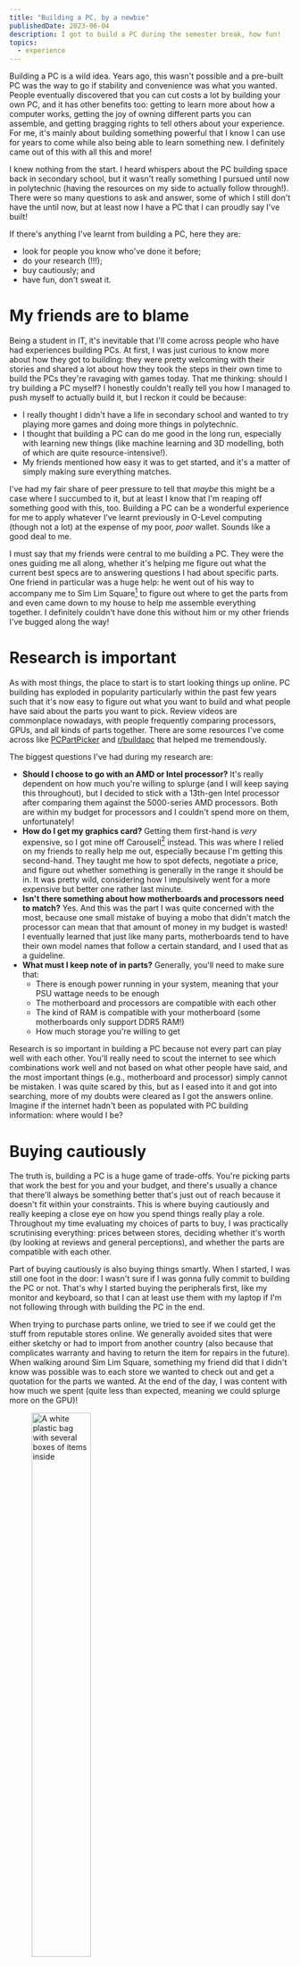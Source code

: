 ```yaml
---
title: "Building a PC, by a newbie"
publishedDate: 2023-06-04
description: I got to build a PC during the semester break, how fun!
topics: 
  - experience
---
```


Building a PC is a wild idea. Years ago, this wasn't possible and a pre-built PC was the way to go if stability and convenience was what you wanted. People eventually discovered that you can cut costs a lot by building your own PC, and it has other benefits too: getting to learn more about how a computer works, getting the joy of owning different parts you can assemble, and getting bragging rights to tell others about your experience. For me, it's mainly about building something powerful that I know I can use for years to come while also being able to learn something new. I definitely came out of this with all this and more!

I knew nothing from the start. I heard whispers about the PC building space back in secondary school, but it wasn't really something I pursued until now in polytechnic (having the resources on my side to actually follow through!). There were so many questions to ask and answer, some of which I still don't have the until now, but at least now I have a PC that I can proudly say I've built!

If there's anything I've learnt from building a PC, here they are:

- look for people you know who've done it before;
- do your research (!!!);
- buy cautiously; and
- have fun, don't sweat it.

# My friends are to blame

Being a student in IT, it's inevitable that I'll come across people who have had experiences building PCs. At first, I was just curious to know more about how they got to building: they were pretty welcoming with their stories and shared a lot about how they took the steps in their own time to build the PCs they're ravaging with games today. That me thinking: should I try building a PC myself? I honestly couldn't really tell you how I managed to push myself to actually build it, but I reckon it could be because:

- I really thought I didn't have a life in secondary school and wanted to try playing more games and doing more things in polytechnic.
- I thought that building a PC can do me good in the long run, especially with learning new things (like machine learning and 3D modelling, both of which are quite resource-intensive!).
- My friends mentioned how easy it was to get started, and it's a matter of simply making sure everything matches.

I've had my fair share of peer pressure to tell that _maybe_ this might be a case where I succumbed to it, but at least I know that I'm reaping off something good with this, too. Building a PC can be a wonderful experience for me to apply whatever I've learnt previously in O-Level computing (though not a lot) at the expense of my poor, _poor_ wallet. Sounds like a good deal to me.

I must say that my friends were central to me building a PC. They were the ones guiding me all along, whether it's helping me figure out what the current best specs are to answering questions I had about specific parts. One friend in particular was a huge help: he went out of his way to accompany me to Sim Lim Square[^1] to figure out where to get the parts from and even came down to my house to help me assemble everything together. I definitely couldn't have done this without him or my other friends I've bugged along the way!

# Research is important

As with most things, the place to start is to start looking things up online. PC building has exploded in popularity particularly within the past few years such that it's now easy to figure out what you want to build and what people have said about the parts you want to pick. Review videos are commonplace nowadays, with people frequently comparing processors, GPUs, and all kinds of parts together. There are some resources I've come across like [PCPartPicker](https://pcpartpicker.com/) and [r/buildapc](https://www.reddit.com/r/buildapc) that helped me tremendously.

The biggest questions I've had during my research are:

- **Should I choose to go with an AMD or Intel processor?** It's really dependent on how much you're willing to splurge (and I will keep saying this throughout), but I decided to stick with a 13th-gen Intel processor after comparing them against the 5000-series AMD processors. Both are within my budget for processors and I couldn't spend more on them, unfortunately!
- **How do I get my graphics card?** Getting them first-hand is _very_ expensive, so I got mine off Carousell[^2] instead. This was where I relied on my friends to really help me out, especially because I'm getting this second-hand. They taught me how to spot defects, negotiate a price, and figure out whether something is generally in the range it should be in. It was pretty wild, considering how I impulsively went for a more expensive but better one rather last minute.
- **Isn't there something about how motherboards and processors need to match?** Yes. And this was the part I was quite concerned with the most, because one small mistake of buying a mobo that didn't match the processor can mean that that amount of money in my budget is wasted! I eventually learned that just like many parts, motherboards tend to have their own model names that follow a certain standard, and I used that as a guideline.
- **What must I keep note of in parts?** Generally, you'll need to make sure that:
  - There is enough power running in your system, meaning that your PSU wattage needs to be enough
  - The motherboard and processors are compatible with each other
  - The kind of RAM is compatible with your motherboard (some motherboards only support DDR5 RAM!)
  - How much storage you're willing to get

Research is so important in building a PC because not every part can play well with each other. You'll really need to scout the internet to see which combinations work well and not based on what other people have said, and the most important things (e.g., motherboard and processor) simply cannot be mistaken. I was quite scared by this, but as I eased into it and got into searching, more of my doubts were cleared as I got the answers online. Imagine if the internet hadn't been as populated with PC building information: where would I be?

# Buying cautiously

The truth is, building a PC is a huge game of trade-offs. You're picking parts that work the best for you and your budget, and there's usually a chance that there'll always be something better that's just out of reach because it doesn't fit within your constraints. This is where buying cautiously and really keeping a close eye on how you spend things really play a role. Throughout my time evaluating my choices of parts to buy, I was practically scrutinising everything: prices between stores, deciding whether it's worth (by looking at reviews and general perceptions), and whether the parts are compatible with each other.

Part of buying cautiously is also buying things smartly. When I started, I was still one foot in the door: I wasn't sure if I was gonna fully commit to building the PC or not. That's why I started buying the peripherals first, like my monitor and keyboard, so that I can at least use them with my laptop if I'm not following through with building the PC in the end.

When trying to purchase parts online, we tried to see if we could get the stuff from reputable stores online. We generally avoided sites that were either sketchy or had to import from another country (also because that complicates warranty and having to return the item for repairs in the future). When walking around Sim Lim Square, something my friend did that I didn't know was possible was to each store we wanted to check out and get a quotation for the parts we wanted. At the end of the day, I was content with how much we spent (quite less than expected, meaning we could splurge more on the GPU)!

<figure>
  <img
    src="/images/building-a-pc/001.jpg"
    alt="A white plastic bag with several boxes of items inside"
    width="50%"
  />
  <figcaption>A huge plastic bag of most of the PC parts I've gotten at Sim Lim Square.</figcaption>
</figure>

Part of buying cautiously is also having a budget and really sticking as close as you can to it. For me, I've consulted my friends and got a rough price range that I can expect each part for: that way, I know when is considered too much given my total budget for a specific part, and I should consider looking at different stores or find a lower-level part entirely.

Like the nerd I am, I made an Excel spreadsheet trying to assemble things together. The best part is we didn't really use it much when we came down to Sim Lim, and just looked at whether it matched the budget I wanted before making a decision to buy it. I think it's good anyway to come prepared and to know how much you're willing to spend: that's definitely something you need when you come down to look for parts yourself!

<figure>
  <img src="/images/building-a-pc/002.png" alt="A tabulation of calculations" />
  <figcaption>I made a whole Excel spreadsheet to track and plan my expenditure. I didn't even use it in the end...</figcaption>
</figure>

# Have fun, really

Writing this post, I haven't realised how much I've missed the thrill of finding parts only until reflecting and looking back. At Sim Lim, I remembered staring in awe at shops with TONS of RTX 40 series (which cost more than my laptop at this point) stacked on top of each other. At home, I was worried of applying force to put in the RAM sticks in their holder. When my friend came down, we both had to take a break after spending an eternity figuring out cable management.

What I'm saying is that there were tons of moments where I had a bunch of fun, stress, and adrenaline all in one. Some moments where I really felt stuff are like when:

- I came back home with the plastic bag full of parts I've bought from Sim Lim, thinking "hey, this is actually gonna happen!"
- Going down to meet with a seller to get my GPU (which, I have to say, is my favourite part of the PC) with my friend
- Setting up the bare-bones stuff alone (opening up the motherboard, sliding in the processor and RAM sticks, then installing out the CPU fans) and installing Windows on it
- Sliding the fully-build PC into its place and plugging in all the cables
- Running a game I had previously been playing on my laptop and just melt at the difference in experience (look, I only had my laptop before and I was perfectly fine playing 30 FPS and above)

# That's all, folks!

It makes me slightly sad knowing that all this will be forgotten in the future and I'll subconsciouslly take things for granted (I'll never be able to re-experience 1440p 120 FPS from 1080p 30 FPS gameplay the same again), but I know that I've had a heck ton of fun getting there. Now, I can say that I'm becoming a casual gamer (but the most casual; I couldn't care less about games except a select few), and I'm genuinely having a great time with my good pal PC. Some stuff I've done on my PC:

- Tried OpenAI's Whisper on some recordings to transcribe them
- Played some games, some of which became my new favourites (Hogwarts Legacy and the Star Wars Jedi series!)
- Explored virtualisation with Hyper-V

and there's so much more to do after that, too! If you're curious to know the specs of my PC (both planned and final), here they are:

|    Part     |                 Planned                  |                  Final                   |
| :---------: | :--------------------------------------: | :--------------------------------------: |
|  Processor  | Intel Core i5-13500 OR AMD Ryzen 7 5800X |           Intel Core i5-13500            |
| Motherboard |   A B660M/B760M (Intel) OR B550M (AMD)   | GIGABYTE B760M GAMING X AX DDR4 rev 1.0  |
|     RAM     |              16 GB DDR4 RAM              |  Klevv Bolt X 3600 MHz 16 GB (8 GB x 2)  |
|     GPU     |            NVIDIA RTX 3060 Ti            | MSI GeForce RTX 3070 Ti GAMING X TRIO 8G |
| CPU Cooler  |           The cheapest, really           |        ID-COOLING SE-214 XT ARGB         |
|     PSU     |         850 W (for the future!)          | Superflower Legion GX Pro 850W 80+ Gold  |
|     SSD     |          1 TB (idk what brand)           |    Lexar NM760 1 TB NVMe M.2 PCIe 4.0    |
|    Case     |                   ???                    |              Tecware Neo M2              |

I had a budget of $2000 including peripherals. I've gone a little more than that budget, but was rather surprised I managed to stick close to it anyway!

<figure>
  <img src="/images/building-a-pc/003.png" alt="A tabulation of calculations" />
  <figcaption>The final tabulation of how much I've spent versus my $2000 budget.</figcaption>
</figure>

I'm excited to see how else I'll be using this PC, and I'm glad and grateful that I got the people and resources I need at the time I thought of embarking on this. PC building is definitely something worth trying if you have the means to, and even if you don't, I hope that you'll be able to experience it for yourself one time!

Thank you for reading!

[^1]: A retail complex in Singapore selling a bunch of electronic goods, both pre-built and parts. It's basically _the_ place to go to if you're looking to find parts!
[^2]: A C2C and B2C marketplace for selling new and second-hand goods.
